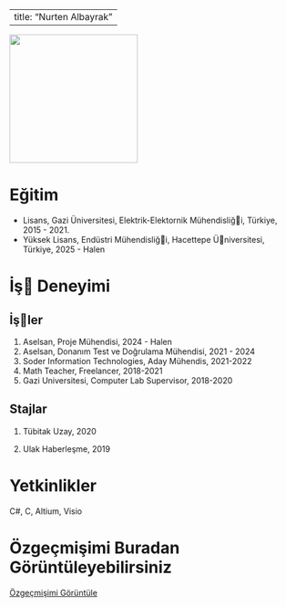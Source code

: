 
---
title: "Nurten Albayrak"
---

![](takim/images/nurten_foto.PNG){fig-align="center" width="225"}

# Eğitim

-   Lisans, Gazi Üniversitesi, Elektrik-Elektornik Mühendisliği, Türkiye, 2015 - 2021.
-   Yüksek Lisans, Endüstri Mühendisliği, Hacettepe Üniversitesi, Türkiye, 2025 - Halen

# İş Deneyimi

## İşler

1.  Aselsan, Proje Mühendisi, 2024 - Halen
2.  Aselsan, Donanım Test ve Doğrulama Mühendisi, 2021 - 2024
3.  Soder Information Technologies, Aday Mühendis, 2021-2022
4.  Math Teacher, Freelancer, 2018-2021
5.  Gazi Universitesi, Computer Lab Supervisor, 2018-2020

## Stajlar

1.  Tübitak Uzay, 2020

2.  Ulak Haberleşme, 2019

# Yetkinlikler

C#, C, Altium, Visio

# Özgeçmişimi Buradan Görüntüleyebilirsiniz

[Özgeçmişimi Görüntüle](/docs/assets/cv/NURTENALBAYRAK_CV.pdf)
